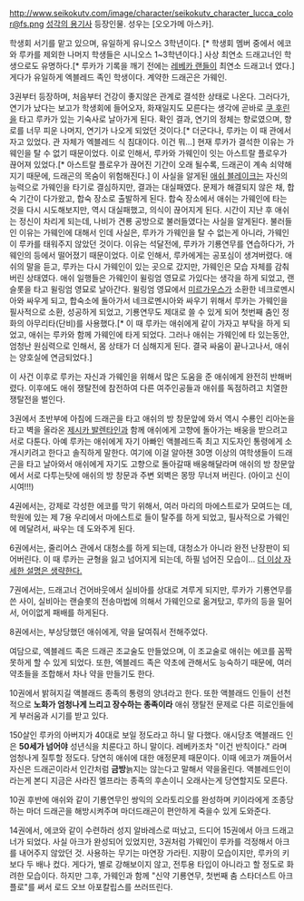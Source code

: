 {{{+1 Lukka Saarinen(ルッカ・サーリネン)}}}

http://www.seikokutv.com/image/character/seikokutv_character_lucca_color@fs.png
[[성각의 용기사]] 등장인물. 성우는 [오오가메 아스카].

학생회 서기를 맡고 있으며, 유일하게 유니오스 3학년이다. [* 학생회 멤버 중에서 에코와 루카를 제외한 나머지 학생들은 시니오스 1~3학년이다.] 사상 최연소 드래고너인 학생으로도 유명하다.[* 루카가 기록을 깨기 전에는 [[레베카 랜들]]이 최연소 드래고너 였다.] 게다가 유일하게 엑블레드 족인 학생이다. 계약한 드래곤은 가웨인.

3권부터 등장하며, 처음부터 건강이 좋지않은 관계로 결석한 상태로 나온다. 그러다가, 연기가 났다는 보고가 학생회에 들어오자, 화재일지도 모른다는 생각에 곧바로 [[쿠 후린]]을 타고 루카가 있는 기숙사로 날아가게 된다. 확인 결과, 연기의 정체는 향로였으며, 향로를 너무 피운 나머지, 연기가 나오게 되었던 것이다.[* 더군다나, 루카는 이 때 관에서 자고 있었다. 관 자체가 엑블레드 식 침대이다. 이건 뭐...] 현재 루카가 결석한 이유는 가웨인을 탈 수 없기 때문이었다. 이로 인해서, 루카와 가웨인이 잇는 아스트랄 플로우가 끊어져 있었다.[* 아스트랄 플로우가 끊어진 기간이 오래 될수록, 드래곤이 계속 쇠약해지기 때문에, 드래곤의 목숨이 위험해진다.] 이 사실을 알게된 [[애쉬 블레이크]]는 자신의 능력으로 가웨인을 타기로 결심하지만, 결과는 대실패였다. 문제가 해결되지 않은 채, 합숙 기간이 다가왔고, 합숙 장소로 출발하게 된다. 합숙 장소에서 애쉬는 가웨인에 타는 것을 다시 시도해보지만, 역시 대실패했고, 의식이 끊어지게 된다. 시간이 지난 후 애쉬는 정신이 차리게 되는데, 나비가 견룡 공방으로 불러들였다는 사실을 알게된다. 불러들인 이유는 가웨인에 대해서 인데 사실은, 루카가 가웨인을 탈 수 없는게 아니라, 가웨인이 루카를 태워주지 않았던 것이다. 이유는 석달전에, 루카가 기룡연무를 연습하다가, 가웨인의 등에서 떨어졌기 때문이었다. 이로 인해서, 루카에게는 공포심이 생겨버렸다. 애쉬의 말을 듣고, 루카는 다시 가웨인이 있는 곳으로 갔지만, 가웨인은 모습 자체를 감춰버린 상태였다. 애쉬 일행들은 가웨인이 윌링엄 영묘로 가있다는 생각을 하게 되었고, 랜슬롯을 타고 윌링엄 영묘로 날아간다. 윌링엄 영묘에서 [[미르가우스]]가 소환한 네크로멘시아와 싸우게 되고, 합숙소에 돌아가서 네크로멘시아와 싸우기 위해서 루카는 가웨인을 필사적으로 소환, 성공하게 되었고, 기룡연무도 제대로 쓸 수 있게 되어 첫번째 춤인 정화의 아무리타(단비)를 사용했다.[* 이 때 루카는 애쉬에게 같이 가자고 부탁을 하게 되었고, 애쉬는 루카와 함께 가웨인에 타게 되었다. 그러나 애쉬는 가웨인에 타 있는동안, 엄청난 원심력으로 인해서, 몸 상태가 더 심해지게 된다. 결국 싸움이 끝나고나서, 애쉬는 양호실에 연금되었다.]

이 사건 이후로 루카는 자신과 가웨인을 위해서 많은 도움을 준 애쉬에게 완전히 반해버렸다. 이후에도 애쉬 쟁탈전에 참전하여 다른 여주인공들과 애쉬를 독점하려고 치열한 쟁탈전을 벌인다.

3권에서 초반부에 아침에 드래곤을 타고 애쉬의 방 창문앞에 와서 역시 수룡인 리아논을 타고 벽을 올라온 [[제시카 발렌타인]]과 함께 애쉬에게 고향에 돌아가는 배웅을 받으려고 서로 다툰다. 아예 루카는 애쉬에게 자기 아빠인 액블레드족 최고 지도자인 통령에게 소개시키려고 한다고 솔직하게 말한다. 여기에 이걸 알아챈 30명 이상의 여학생들이 드래곤을 타고 날아와서 애쉬에게 자기도 고향으로 돌아갈때 배웅해달라며 애쉬의 방 창문앞에서 서로 다투는탓에 애쉬의 방 창문과 주변 외벽은 몽땅 무너져 버린다. (아이고 신이시여!!!) 

4권에서는, 강제로 각성한 에코를 막기 위해서, 여러 마리의 마에스트로가 모여드는 데, 학원에 있는 제 7용 우리에서 마에스트로 들이 탈주를 하게 되었고, 필사적으로 가웨인에 메달려서, 싸우는 데 도와주게 된다. 

6권에서는, 줄리어스 관에서 대청소를 하게 되는데, 대청소가 아니라 완전 난장판이 되어버린다. 이 때 루카는 균형을 잃고 넘어지게 되는데, 하필 넘어진 모습이... [[더 이상 자세한 설명은 생략한다.]]

7권에서는, 드래고너 건어바웃에서 실비아를 상대로 겨루게 되지만, 루카가 기룡연무를 쓴 사이, 실비아는 랜슬롯의 전송마법에 의해서 가웨인으로 옮겨탔고, 루카의 등을 밀어서, 어이없게 패배를 하게된다.

8권에서는, 부상당했던 애쉬에게, 약을 달여줘서 전해주었다.

여담으로, 엑블레드 족은 드래곤 조교술도 만들었으며, 이 조교술로 애쉬는 에코를 꼼짝 못하게 할 수 있게 되었다. 또한, 엑블레드 족은 약초에 관해서도 능숙하기 때문에, 여러 약초들을 조합해서 차나 약을 만들기도 한다.

10권에서 밝혀지길 액블래드 종족의 통령의 양녀라고 한다. 또한 액블래드 인들이 선천적으로 '''노화가 엄청나게 느리고 장수하는 종족이라''' 애쉬 쟁탈전 문제로 다른 히로인들에게 부러움과 시기를 받고 있다.

150살인 루카의 아버지가 40대로 보일 정도라고 하니 말 다했다. 애시당초 액블래드 인은 '''50세가 넘어야''' 성년식을 치룬다고 하니 말이다. 레베카조차 "이건 반칙이다." 라며 엄청나게 질투할 정도다. 당연히 애쉬에 대한 애정문제 때문이다. 이때 에코가 껴들어서 자신은 드래곤이라서 인간처럼 '''금방'''늙지는 않는다고 말해서 약을올린다. 액블레드인이라는게 본디 지금은 사라진 엘프라는 종족의 후손이니 오래사는게 당연할지도 모른다.

10권 후반에 애쉬와 같이 기룡연무인 쌍익의 오라토리오를 완성하며 키이라에게 조종당하는 마더 드래곤을 해방시켜주며 마더드래곤이 편안하게 죽을수 있게 도와준다.

14권에서, 에코와 같이 수련하러 성지 알바레스로 떠났고, 드디어 15권에서 아크 드래고너가 되었다. 사실 아크가 완성되어 있었지만, 3권처럼 가웨인이 루카를 걱정해서 아크를 내어주지 않았던 것. 사용하는 무기는 마연장 가라틴. 지팡이 모습이지만, 루카의 키보다 두 배나 컸다. 게다가, 별로 강해보이지 않고, 전투용 타입이 아니라고 할 정도로 화려한 모습이다. 하지만 그후, 가웨인과 함께 "신약 기룡연무, 첫번째 춤 스타더스트 아크 플로"를 써서 로드 오브 아포칼립스를 쓰러뜨린다. 

